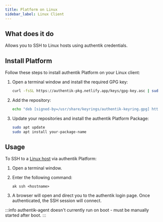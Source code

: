 ```yaml
---
title: Platform on Linux
sidebar_label: Linux Client
---
```


## What does it do

Allows you to SSH to Linux hosts using authentik credentials.

## Install Platform

Follow these steps to install authentik Platform on your Linux client:

1. Open a terminal window and install the required GPG key:

    ```sh
    curl -fsSL https://authentik-pkg.netlify.app/keys/gpg-key.asc | sudo gpg --dearmor -o /usr/share/keyrings/authentik-keyring.gpg
    ```

2. Add the repository:

    ```sh
    echo "deb [signed-by=/usr/share/keyrings/authentik-keyring.gpg] https://authentik-pkg.netlify.app/ stable main" | sudo tee /etc/apt/sources.list.d/authentik.list
    ```

3. Update your repositories and install the authentik Platform Package:

    ```sh
    sudo apt update
    sudo apt install your-package-name
    ```

## Usage

To SSH to a [Linux host](./linux-host.mdx) via authentik Platform:

1. Open a terminal window.
2. Enter the following command:

    ```
    ak ssh <hostname>
    ```

3. A browser will open and direct you to the authentik login page. Once authenticated, the SSH session will connect.

:::info
authentik-agent doesn't currently run on boot - must be manually started after boot.
:::
